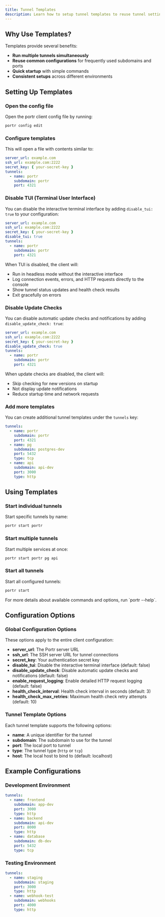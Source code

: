 ```yaml
---
title: Tunnel Templates
description: Learn how to setup tunnel templates to reuse tunnel settings
---
```



## Why Use Templates?

Templates provide several benefits:

- **Run multiple tunnels simultaneously**
- **Reuse common configurations** for frequently used subdomains and ports
- **Quick startup** with simple commands
- **Consistent setups** across different environments

## Setting Up Templates

### Open the config file

Open the portr client config file by running:

```bash
portr config edit
```

### Configure templates

This will open a file with contents similar to:

```yaml
server_url: example.com
ssh_url: example.com:2222
secret_key: { your-secret-key }
tunnels:
  - name: portr
    subdomain: portr
    port: 4321
```

### Disable TUI (Terminal User Interface)

You can disable the interactive terminal interface by adding `disable_tui: true` to your configuration:

```yaml
server_url: example.com
ssh_url: example.com:2222
secret_key: { your-secret-key }
disable_tui: true
tunnels:
  - name: portr
    subdomain: portr
    port: 4321
```

When TUI is disabled, the client will:

- Run in headless mode without the interactive interface
- Log connection events, errors, and HTTP requests directly to the console
- Show tunnel status updates and health check results
- Exit gracefully on errors

### Disable Update Checks

You can disable automatic update checks and notifications by adding `disable_update_check: true`:

```yaml
server_url: example.com
ssh_url: example.com:2222
secret_key: { your-secret-key }
disable_update_check: true
tunnels:
  - name: portr
    subdomain: portr
    port: 4321
```

When update checks are disabled, the client will:

- Skip checking for new versions on startup
- Not display update notifications
- Reduce startup time and network requests

### Add more templates

You can create additional tunnel templates under the `tunnels` key:

```yaml
tunnels:
  - name: portr
    subdomain: portr
    port: 4321
  - name: pg
    subdomain: postgres-dev
    port: 5432
    type: tcp
  - name: api
    subdomain: api-dev
    port: 3000
    type: http
```

## Using Templates

### Start individual tunnels

Start specific tunnels by name:

```bash
portr start portr
```

### Start multiple tunnels

Start multiple services at once:

```bash
portr start portr pg api
```

### Start all tunnels

Start all configured tunnels:

```bash
portr start
```

<Callout type="info">
  For more details about available commands and options, run `portr --help`.
</Callout>

## Configuration Options

### Global Configuration Options

These options apply to the entire client configuration:

- **server_url**: The Portr server URL
- **ssh_url**: The SSH server URL for tunnel connections
- **secret_key**: Your authentication secret key
- **disable_tui**: Disable the interactive terminal interface (default: false)
- **disable_update_check**: Disable automatic update checks and notifications (default: false)
- **enable_request_logging**: Enable detailed HTTP request logging (default: false)
- **health_check_interval**: Health check interval in seconds (default: 3)
- **health_check_max_retries**: Maximum health check retry attempts (default: 10)

### Tunnel Template Options

Each tunnel template supports the following options:

- **name**: A unique identifier for the tunnel
- **subdomain**: The subdomain to use for the tunnel
- **port**: The local port to tunnel
- **type**: The tunnel type (`http` or `tcp`)
- **host**: The local host to bind to (default: localhost)

## Example Configurations

### Development Environment

```yaml
tunnels:
  - name: frontend
    subdomain: app-dev
    port: 3000
    type: http
  - name: backend
    subdomain: api-dev
    port: 8000
    type: http
  - name: database
    subdomain: db-dev
    port: 5432
    type: tcp
```

### Testing Environment

```yaml
tunnels:
  - name: staging
    subdomain: staging
    port: 3000
    type: http
  - name: webhook-test
    subdomain: webhooks
    port: 4000
    type: http
```
